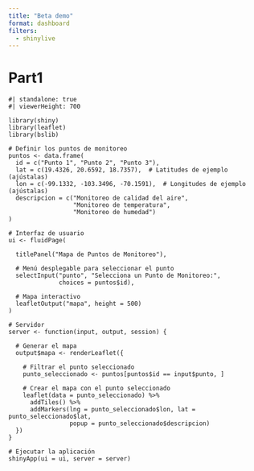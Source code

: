 ```yaml
---
title: "Beta demo"
format: dashboard
filters: 
  - shinylive
---
```


# Part1

```shinylive-r
#| standalone: true
#| viewerHeight: 700

library(shiny)
library(leaflet)
library(bslib)

# Definir los puntos de monitoreo
puntos <- data.frame(
  id = c("Punto 1", "Punto 2", "Punto 3"),
  lat = c(19.4326, 20.6592, 18.7357),  # Latitudes de ejemplo (ajústalas)
  lon = c(-99.1332, -103.3496, -70.1591),  # Longitudes de ejemplo (ajústalas)
  descripcion = c("Monitoreo de calidad del aire", 
                  "Monitoreo de temperatura", 
                  "Monitoreo de humedad")
)

# Interfaz de usuario
ui <- fluidPage(
  
  titlePanel("Mapa de Puntos de Monitoreo"),
  
  # Menú desplegable para seleccionar el punto
  selectInput("punto", "Selecciona un Punto de Monitoreo:",
              choices = puntos$id),
  
  # Mapa interactivo
  leafletOutput("mapa", height = 500)
)

# Servidor
server <- function(input, output, session) {
  
  # Generar el mapa
  output$mapa <- renderLeaflet({
    
    # Filtrar el punto seleccionado
    punto_seleccionado <- puntos[puntos$id == input$punto, ]
    
    # Crear el mapa con el punto seleccionado
    leaflet(data = punto_seleccionado) %>%
      addTiles() %>%
      addMarkers(lng = punto_seleccionado$lon, lat = punto_seleccionado$lat,
                 popup = punto_seleccionado$descripcion)
  })
}

# Ejecutar la aplicación
shinyApp(ui = ui, server = server)
```

